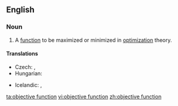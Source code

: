 ==English==
{{wikipedia|Optimization (mathematics)}}

===Noun===
{{en-noun|head=[[objective]] [[function]]}}

# {{label|en|mathematics}} A [[function]] to be maximized or minimized in [[optimization]] theory.

====Translations====
{{trans-top|mathematical function}}
* Czech: {{t|cs|účelová funkce|f}}, {{t|cs|cílová funkce|f}}
* Hungarian: {{t|hu|célfüggvény}}
{{trans-mid}}
* Icelandic: {{t|is|kostnaðarfall|n}}, {{t|is|viðfangsfall|n}}
{{trans-bottom}}

[[ta:objective function]]
[[vi:objective function]]
[[zh:objective function]]